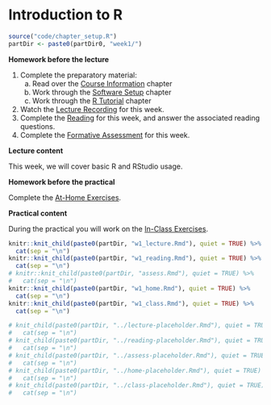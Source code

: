 # Introduction to R

```r
source("code/chapter_setup.R")
partDir <- paste0(partDir0, "week1/")
```

**Homework before the lecture**

1. Complete the preparatory material:
    a. Read over the [Course Information](index.html) chapter
    a. Work through the [Software Setup](software-setup.html) chapter
    a. Work through the [R Tutorial](r-tutorial.html) chapter
1. Watch the [Lecture Recording](lecture.html) for this week.
1. Complete the [Reading](reading.html) for this week, and answer the associated 
reading questions.
1. Complete the [Formative Assessment](formative-assessment.html) for this week.

**Lecture content**

This week, we will cover basic R and RStudio usage.

**Homework before the practical**

Complete the [At-Home Exercises](at-home-exercises.html). 

**Practical content**

During the practical you will work on the [In-Class Exercises](in-class-exercises.html).

```r
knitr::knit_child(paste0(partDir, "w1_lecture.Rmd"), quiet = TRUE) %>%
  cat(sep = "\n")
knitr::knit_child(paste0(partDir, "w1_reading.Rmd"), quiet = TRUE) %>%
  cat(sep = "\n")
# knitr::knit_child(paste0(partDir, "assess.Rmd"), quiet = TRUE) %>%
#   cat(sep = "\n")
knitr::knit_child(paste0(partDir, "w1_home.Rmd"), quiet = TRUE) %>%
  cat(sep = "\n")
knitr::knit_child(paste0(partDir, "w1_class.Rmd"), quiet = TRUE) %>%
  cat(sep = "\n")
```

```r
# knit_child(paste0(partDir, "../lecture-placeholder.Rmd"), quiet = TRUE) %>%
#   cat(sep = "\n")
# knit_child(paste0(partDir, "../reading-placeholder.Rmd"), quiet = TRUE) %>%
#   cat(sep = "\n")
# knit_child(paste0(partDir, "../assess-placeholder.Rmd"), quiet = TRUE) %>%
#   cat(sep = "\n")
# knit_child(paste0(partDir, "../home-placeholder.Rmd"), quiet = TRUE) %>%
#   cat(sep = "\n")
# knit_child(paste0(partDir, "../class-placeholder.Rmd"), quiet = TRUE) %>%
#   cat(sep = "\n")
```
